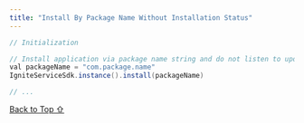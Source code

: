 ```yaml
---
title: "Install By Package Name Without Installation Status"
---
```


```java
// Initialization 

// Install application via package name string and do not listen to updates
val packageName = "com.package.name"
IgniteServiceSdk.instance().install(packageName)

// ...
```

[Back to Top ⇧](#top)
